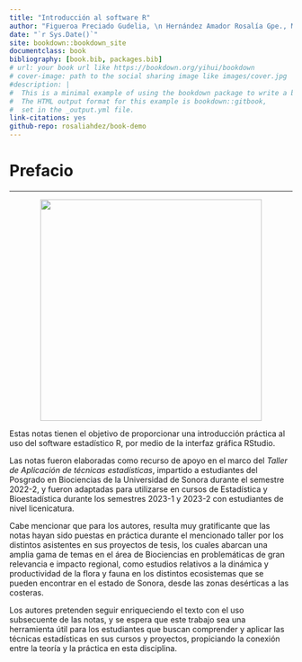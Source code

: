 ```yaml
---
title: "Introducción al software R"
author: "Figueroa Preciado Gudelia, \n Hernández Amador Rosalía Gpe., Montoya Laos José"
date: "`r Sys.Date()`"
site: bookdown::bookdown_site
documentclass: book
bibliography: [book.bib, packages.bib]
# url: your book url like https://bookdown.org/yihui/bookdown
# cover-image: path to the social sharing image like images/cover.jpg
#description: |
#  This is a minimal example of using the bookdown package to write a book.
#  The HTML output format for this example is bookdown::gitbook,
#  set in the _output.yml file.
link-citations: yes
github-repo: rosaliahdez/book-demo
---
```


# Prefacio {.unnumbered}

------------------------------------------------------------------------

![](portada.png){style="display: block; margin: 0 auto" width="394"}

Estas notas tienen el objetivo de proporcionar una introducción práctica al uso del software estadístico R, por medio de la interfaz gráfica RStudio.

Las notas fueron elaboradas como recurso de apoyo en el marco del *Taller de Aplicación de técnicas estadísticas*, impartido a estudiantes del Posgrado en Biociencias de la Universidad de Sonora durante el semestre 2022-2, y fueron adaptadas para utilizarse en cursos de Estadística y Bioestadística durante los semestres 2023-1 y 2023-2 con estudiantes de nivel licenicatura.

Cabe mencionar que para los autores, resulta muy gratificante que las notas hayan sido puestas en práctica durante el mencionado taller por los distintos asistentes en sus proyectos de tesis, los cuales abarcan una amplia gama de temas en el área de Biociencias en problemáticas de gran relevancia e impacto regional, como estudios relativos a la dinámica y productividad de la flora y fauna en los distintos ecosistemas que se pueden encontrar en el estado de Sonora, desde las zonas desérticas a las costeras.

Los autores pretenden seguir enriqueciendo el texto con el uso subsecuente de las notas, y se espera que este trabajo sea una herramienta útil para los estudiantes que buscan comprender y aplicar las técnicas estadísticas en sus cursos y proyectos, propiciando la conexión entre la teoría y la práctica en esta disciplina.

